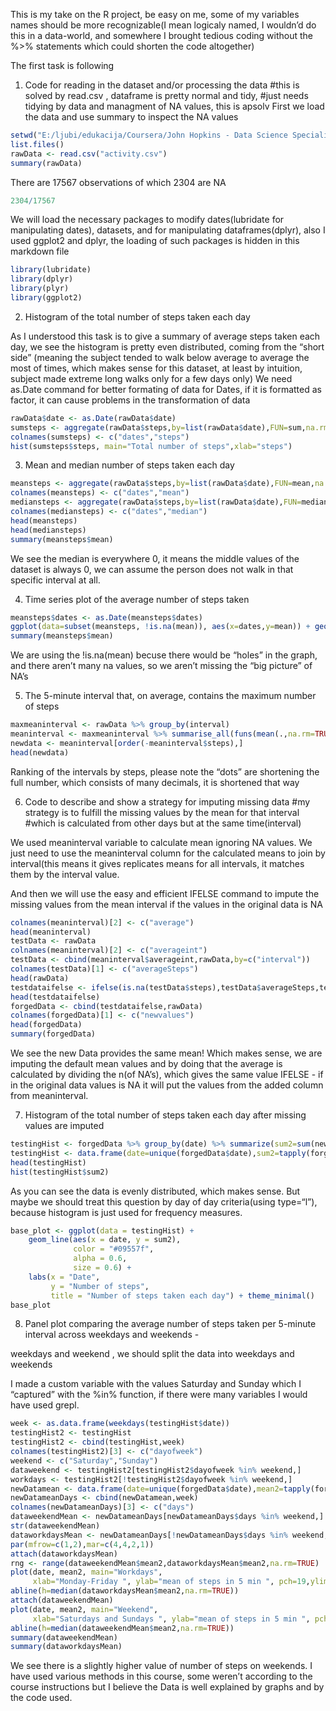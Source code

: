 This is my take on the R project, be easy on me, some of my variables names should be more recognizable(I mean logicaly named, I wouldn'd do this in a data-world, and somewhere I brought tedious coding without the %>% statements which could shorten the code altogether)

The first task is following

1. Code for reading in the dataset and/or processing the data
#this is solved by read.csv , dataframe is pretty normal and tidy,
#just needs tidying by data and managment of NA values, this is apsolv
First we load the data and use summary to inspect the NA values

```{r}
setwd("E:/ljubi/edukacija/Coursera/John Hopkins - Data Science Specialization/Reproducible research")
list.files()
rawData <- read.csv("activity.csv")
summary(rawData)
```
There are 17567 observations of which 2304 are NA
```{r}
2304/17567
```

We will load the necessary packages to modify dates(lubridate for manipulating dates), datasets, and for manipulating dataframes(dplyr), also I used ggplot2 and dplyr, the loading of such packages is hidden in this markdown file
```{r,echo=FALSE,warning=FALSE,results=FALSE,message=FALSE}
library(lubridate)
library(dplyr)
library(plyr)
library(ggplot2)
```

2. Histogram of the total number of steps taken each day

As I understood this task is to give a summary of average steps
taken each day, we see the histogram is pretty even distributed, coming from the "short side" (meaning the subject tended to walk below average to average the most of times, which makes sense for this dataset, at least by intuition, subject made extreme long walks only for a few days only)
We need as.Date command for better formating of data for Dates, if it is 
formatted as factor, it can cause problems in the transformation of data
```{r}
rawData$date <- as.Date(rawData$date)
sumsteps <- aggregate(rawData$steps,by=list(rawData$date),FUN=sum,na.rm=TRUE)
colnames(sumsteps) <- c("dates","steps")
hist(sumsteps$steps, main="Total number of steps",xlab="steps")
```


3. Mean and median number of steps taken each day

```{r}
meansteps <- aggregate(rawData$steps,by=list(rawData$date),FUN=mean,na.rm=TRUE)
colnames(meansteps) <- c("dates","mean")
mediansteps <- aggregate(rawData$steps,by=list(rawData$date),FUN=median,na.rm=TRUE)
colnames(mediansteps) <- c("dates","median")
head(meansteps)
head(mediansteps)
summary(meansteps$mean)
```
We see the median is everywhere 0, it means the middle values of the dataset
is always 0, we can assume the person does not walk in that specific interval at all. 

4. Time series plot of the average number of steps taken
```{r}
meansteps$dates <- as.Date(meansteps$dates)
ggplot(data=subset(meansteps, !is.na(mean)), aes(x=dates,y=mean)) + geom_line(color="#00AFBB", size =1) + stat_smooth() 
summary(meansteps$mean)
```
We are using the !is.na(mean) becuse there would be "holes" in the graph,
and there aren't many na values, so we aren't missing the "big picture" of NA's

5. The 5-minute interval that, on average, contains the maximum number of steps
```{r,warning=FALSE,message=FALSE}
maxmeaninterval <- rawData %>% group_by(interval)
meaninterval <- maxmeaninterval %>% summarise_all(funs(mean(.,na.rm=TRUE)))
newdata <- meaninterval[order(-meaninterval$steps),]
head(newdata)
```
Ranking of the intervals by steps, please note the "dots" are shortening the full number, which consists of many decimals, it is shortened that way

6. Code to describe and show a strategy for imputing missing data
#my strategy is to fulfill the missing values by the mean for that interval
#which is calculated from other days but at the same time(interval)

We used meaninterval variable to calculate mean ignoring NA values. We just need to use the meaninterval column for the calculated means to join by interval(this means it gives replicates means for all intervals, it matches them by the interval value. 

And then we will use the easy and efficient IFELSE command to impute the missing values from the mean interval if the values in the original data is NA
```{r}
colnames(meaninterval)[2] <- c("average")
head(meaninterval)
testData <- rawData
colnames(meaninterval)[2] <- c("averageint")
testData <- cbind(meaninterval$averageint,rawData,by=c("interval"))
colnames(testData)[1] <- c("averageSteps")
head(rawData)
testdataifelse <- ifelse(is.na(testData$steps),testData$averageSteps,testData$steps)
head(testdataifelse)
forgedData <- cbind(testdataifelse,rawData)
colnames(forgedData)[1] <- c("newvalues")
head(forgedData)
summary(forgedData)
```
We see the new Data provides the same mean! Which makes sense, we are imputing the default mean values and by doing that the average is calculated by dividing the n(of NA's), which gives the same value
IFELSE - if in the original data values is NA it will put the values from the added column from meaninterval. 


7. Histogram of the total number of steps taken each day after missing values are imputed
```{r}
testingHist <- forgedData %>% group_by(date) %>% summarize(sum2=sum(newvalues))
testingHist <- data.frame(date=unique(forgedData$date),sum2=tapply(forgedData$newvalues,forgedData$date,FUN=sum))
head(testingHist)
hist(testingHist$sum2)
```
As you can see the data is evenly distributed, which makes sense. But maybe we should treat this question by day of day criteria(using type="l"), because histogram is just used for frequency measures.
```{r}
base_plot <- ggplot(data = testingHist) +
    geom_line(aes(x = date, y = sum2), 
              color = "#09557f",
              alpha = 0.6,
              size = 0.6) +
    labs(x = "Date", 
         y = "Number of steps",
         title = "Number of steps taken each day") + theme_minimal()
base_plot
```
8. Panel plot comparing the average number of steps
taken per 5-minute interval across weekdays and weekends - 

weekdays and weekend , we should split the data into weekdays and weekends

I made a custom variable with the values Saturday and Sunday which I "captured" with the %in% function, if there were many variables I would have used grepl.

```{r}
week <- as.data.frame(weekdays(testingHist$date))
testingHist2 <- testingHist
testingHist2 <- cbind(testingHist,week)
colnames(testingHist2)[3] <- c("dayofweek")
weekend <- c("Saturday","Sunday")
dataweekend <- testingHist2[testingHist2$dayofweek %in% weekend,]
workdays <- testingHist2[!testingHist2$dayofweek %in% weekend,]
newDatamean <- data.frame(date=unique(forgedData$date),mean2=tapply(forgedData$newvalues,forgedData$date,FUN=mean))
newDatameanDays <- cbind(newDatamean,week)
colnames(newDatameanDays)[3] <- c("days")
dataweekendMean <- newDatameanDays[newDatameanDays$days %in% weekend,]
str(dataweekendMean)
dataworkdaysMean <- newDatameanDays[!newDatameanDays$days %in% weekend,]
par(mfrow=c(1,2),mar=c(4,4,2,1))
attach(dataworkdaysMean)
rng <- range(dataweekendMean$mean2,dataworkdaysMean$mean2,na.rm=TRUE)
plot(date, mean2, main="Workdays",
     xlab="Monday-Friday ", ylab="mean of steps in 5 min ", pch=19,ylim=rng) 
abline(h=median(dataworkdaysMean$mean2,na.rm=TRUE))
attach(dataweekendMean)
plot(date, mean2, main="Weekend",
     xlab="Saturdays and Sundays ", ylab="mean of steps in 5 min ", pch=19,ylim=rng) 
abline(h=median(dataweekendMean$mean2,na.rm=TRUE))
summary(dataweekendMean)
summary(dataworkdaysMean)
```

We see there is a slightly higher value of number of steps on weekends.
I have used various methods in this course, some weren't according to the course instructions but I believe the Data is well explained by graphs and by the code used.


